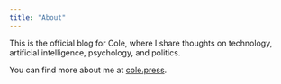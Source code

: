 ```yaml
---
title: "About"
---
```


This is the official blog for Cole, where I share thoughts on technology, artificial intelligence, psychology, and politics.

You can find more about me at [cole.press](https://cole.press).
